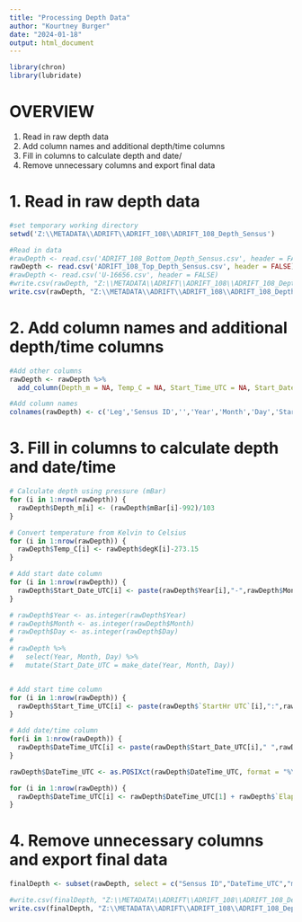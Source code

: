 ```yaml
---
title: "Processing Depth Data"
author: "Kourtney Burger"
date: "2024-01-18"
output: html_document
---
```

```r
library(chron)
library(lubridate)
```


# OVERVIEW
1. Read in raw depth data
2. Add column names and additional depth/time columns
3. Fill in columns to calculate depth and date/
4. Remove unnecessary columns and export final data

# 1. Read in raw depth data
```r
#set temporary working directory
setwd('Z:\\METADATA\\ADRIFT\\ADRIFT_108\\ADRIFT_108_Depth_Sensus')

#Read in data
#rawDepth <- read.csv('ADRIFT_108_Bottom_Depth_Sensus.csv', header = FALSE)
rawDepth <- read.csv('ADRIFT_108_Top_Depth_Sensus.csv', header = FALSE)
#rawDepth <- read.csv('U-16656.csv', header = FALSE)
#write.csv(rawDepth, "Z:\\METADATA\\ADRIFT\\ADRIFT_108\\ADRIFT_108_Depth_Sensus\\ADRIFT_108_Bottom_Depth_Sensus_RAW.csv", row.names = FALSE)
write.csv(rawDepth, "Z:\\METADATA\\ADRIFT\\ADRIFT_108\\ADRIFT_108_Depth_Sensus\\ADRIFT_108_Top_Depth_Sensus_RAW.csv", row.names = FALSE)
```

# 2. Add column names and additional depth/time columns
```r
#Add other columns
rawDepth <- rawDepth %>%
  add_column(Depth_m = NA, Temp_C = NA, Start_Time_UTC = NA, Start_Date_UTC = NA, DateTime_UTC = NA)

#Add column names
colnames(rawDepth) <- c('Leg','Sensus ID','','Year','Month','Day','StartHr UTC','StartMin UTC','StartSec UTC','Elapsed Sec','mBar','degK','Depth_m','Temp_C','Start_Time_UTC','Start_Date_UTC','DateTime_UTC')
```

# 3. Fill in columns to calculate depth and date/time
```r
# Calculate depth using pressure (mBar)
for (i in 1:nrow(rawDepth)) {
  rawDepth$Depth_m[i] <- (rawDepth$mBar[i]-992)/103
}

# Convert temperature from Kelvin to Celsius
for (i in 1:nrow(rawDepth)) {
  rawDepth$Temp_C[i] <- rawDepth$degK[i]-273.15
}

# Add start date column
for (i in 1:nrow(rawDepth)) {
  rawDepth$Start_Date_UTC[i] <- paste(rawDepth$Year[i],"-",rawDepth$Month[i],"-",rawDepth$Day[i], sep = "")
}

# rawDepth$Year <- as.integer(rawDepth$Year)
# rawDepth$Month <- as.integer(rawDepth$Month)
# rawDepth$Day <- as.integer(rawDepth$Day)
# 
# rawDepth %>%
#   select(Year, Month, Day) %>%
#   mutate(Start_Date_UTC = make_date(Year, Month, Day))


# Add start time column
for (i in 1:nrow(rawDepth)) {
  rawDepth$Start_Time_UTC[i] <- paste(rawDepth$`StartHr UTC`[i],":",rawDepth$`StartMin UTC`[i],":",rawDepth$`StartSec UTC`[i], sep = "")
}

# Add date/time column
for(i in 1:nrow(rawDepth)) {
  rawDepth$DateTime_UTC[i] <- paste(rawDepth$Start_Date_UTC[i]," ",rawDepth$Start_Time_UTC[i])
}

rawDepth$DateTime_UTC <- as.POSIXct(rawDepth$DateTime_UTC, format = "%Y-%m-%d %H:%M:%S")

for (i in 1:nrow(rawDepth)) {
  rawDepth$DateTime_UTC[i] <- rawDepth$DateTime_UTC[1] + rawDepth$`Elapsed Sec`[i]
}
```

# 4. Remove unnecessary columns and export final data
```r
finalDepth <- subset(rawDepth, select = c("Sensus ID","DateTime_UTC","mBar","degK","Depth_m","Temp_C"))
```

```r
#write.csv(finalDepth, "Z:\\METADATA\\ADRIFT\\ADRIFT_108\\ADRIFT_108_Depth_Sensus\\ADRIFT_108_Bottom_Depth_Sensus.csv", row.names=FALSE)
write.csv(finalDepth, "Z:\\METADATA\\ADRIFT\\ADRIFT_108\\ADRIFT_108_Depth_Sensus\\ADRIFT_108_Top_Depth_Sensus.csv", row.names=FALSE)
```

